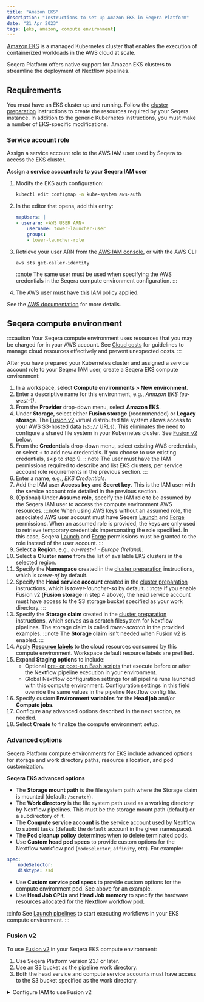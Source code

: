 ```yaml
---
title: "Amazon EKS"
description: "Instructions to set up Amazon EKS in Seqera Platform"
date: "21 Apr 2023"
tags: [eks, amazon, compute environment]
---
```


[Amazon EKS](https://aws.amazon.com/eks/) is a managed Kubernetes cluster that enables the execution of containerized workloads in the AWS cloud at scale.

Seqera Platform offers native support for Amazon EKS clusters to streamline the deployment of Nextflow pipelines.

## Requirements

You must have an EKS cluster up and running. Follow the [cluster preparation](../compute-envs/k8s.mdx#cluster-preparation) instructions to create the resources required by your Seqera instance. In addition to the generic Kubernetes instructions, you must make a number of EKS-specific modifications.

### Service account role

Assign a service account role to the AWS IAM user used by Seqera to access the EKS cluster.

**Assign a service account role to your Seqera IAM user**

1. Modify the EKS auth configuration:

    ```bash
    kubectl edit configmap -n kube-system aws-auth
    ```

1. In the editor that opens, add this entry:

    ```yaml
    mapUsers: |
    - userarn: <AWS USER ARN>
        username: tower-launcher-user
        groups:
        - tower-launcher-role
    ```

1. Retrieve your user ARN from the [AWS IAM console](https://console.aws.amazon.com/iam), or with the AWS CLI:

    ```bash
    aws sts get-caller-identity
    ```

    :::note
    The same user must be used when specifying the AWS credentials in the Seqera compute environment configuration.
    :::

1. The AWS user must have [this](../_templates/eks/eks-iam-policy.json) IAM policy applied.

See the [AWS documentation](https://docs.aws.amazon.com/eks/latest/userguide/add-user-role.html) for more details.

## Seqera compute environment

:::caution
Your Seqera compute environment uses resources that you may be charged for in your AWS account. See [Cloud costs](../monitoring/cloud-costs.mdx) for guidelines to manage cloud resources effectively and prevent unexpected costs.
:::

After you have prepared your Kubernetes cluster and assigned a service account role to your Seqera IAM user, create a Seqera EKS compute environment:

1. In a workspace, select **Compute environments > New environment**.
1. Enter a descriptive name for this environment, e.g., _Amazon EKS (eu-west-1)_.
1. From the **Provider** drop-down menu, select **Amazon EKS**.
1. Under **Storage**, select either **Fusion storage** (recommended) or **Legacy storage**. The [Fusion v2](../supported_software/fusion/fusion.mdx) virtual distributed file system allows access to your AWS S3-hosted data (`s3://` URLs). This eliminates the need to configure a shared file system in your Kubernetes cluster. See [Fusion v2](#fusion-v2) below.
1. From the **Credentials** drop-down menu, select existing AWS credentials, or select **+** to add new credentials. If you choose to use existing credentials, skip to step 9.
    :::note
    The user must have the IAM permissions required to describe and list EKS clusters, per service account role requirements in the previous section.
    :::
1. Enter a name, e.g., _EKS Credentials_.
1. Add the IAM user **Access key** and **Secret key**. This is the IAM user with the service account role detailed in the previous section.
1. (Optional) Under **Assume role**, specify the IAM role to be assumed by the Seqera IAM user to access the compute environment AWS resources.
    :::note
    When using AWS keys without an assumed role, the associated AWS user account must have Seqera [Launch](https://github.com/seqeralabs/nf-tower-aws/tree/master/launch) and [Forge](https://github.com/seqeralabs/nf-tower-aws/tree/master/forge) permissions. When an assumed role is provided, the keys are only used to retrieve temporary credentials impersonating the role specified. In this case, Seqera [Launch](https://github.com/seqeralabs/nf-tower-aws/tree/master/launch) and [Forge](https://github.com/seqeralabs/nf-tower-aws/tree/master/forge) permissions must be granted to the role instead of the user account.
    :::
1. Select a **Region**, e.g., _eu-west-1 - Europe (Ireland)_.
1. Select a **Cluster name** from the list of available EKS clusters in the selected region.
1. Specify the **Namespace** created in the [cluster preparation](../compute-envs/k8s.mdx#cluster-preparation) instructions, which is _tower-nf_ by default.
1. Specify the **Head service account** created in the [cluster preparation](../compute-envs/k8s.mdx#cluster-preparation) instructions, which is _tower-launcher-sa_ by default.
    :::note
    If you enable Fusion v2 (**Fusion storage** in step 4 above), the head service account must have access to the S3 storage bucket specified as your work directory.
    :::
1. Specify the **Storage claim** created in the [cluster preparation](../compute-envs/k8s.mdx#cluster-preparation) instructions, which serves as a scratch filesystem for Nextflow pipelines. The storage claim is called _tower-scratch_ in the provided examples.
    :::note
    The **Storage claim** isn't needed when Fusion v2 is enabled.
    :::
1. Apply [**Resource labels**](../resource-labels/overview.mdx) to the cloud resources consumed by this compute environment. Workspace default resource labels are prefilled.
1. Expand **Staging options** to include:
    - Optional [pre- or post-run Bash scripts](../launch/advanced.mdx#pre--post-run-scripts) that execute before or after the Nextflow pipeline execution in your environment.
    - Global Nextflow configuration settings for all pipeline runs launched with this compute environment. Configuration settings in this field override the same values in the pipeline Nextflow config file. 
1. Specify custom **Environment variables** for the **Head job** and/or **Compute jobs**.
1. Configure any advanced options described in the next section, as needed.
1. Select **Create** to finalize the compute environment setup.

### Advanced options

Seqera Platform compute environments for EKS include advanced options for storage and work directory paths, resource allocation, and pod customization.

**Seqera EKS advanced options**

- The **Storage mount path** is the file system path where the Storage claim is mounted (default: `/scratch`).
- The **Work directory** is the file system path used as a working directory by Nextflow pipelines. This must be the storage mount path (default) or a subdirectory of it.
- The **Compute service account** is the service account used by Nextflow to submit tasks (default: the `default` account in the given namespace).
- The **Pod cleanup policy** determines when to delete terminated pods.
- Use **Custom head pod specs** to provide custom options for the Nextflow workflow pod (`nodeSelector`, `affinity`, etc). For example:

```yaml
spec:
    nodeSelector:
    disktype: ssd
```

- Use **Custom service pod specs** to provide custom options for the compute environment pod. See above for an example.
- Use **Head Job CPUs** and **Head Job memory** to specify the hardware resources allocated for the Nextflow workflow pod.

:::info
See [Launch pipelines](../launch/launchpad.mdx) to start executing workflows in your EKS compute environment.
:::

### Fusion v2

To use [Fusion v2](../supported_software/fusion/fusion.mdx) in your Seqera EKS compute environment:
1. Use Seqera Platform version 23.1 or later.
1. Use an S3 bucket as the pipeline work directory. 
1. Both the head service and compute service accounts must have access to the S3 bucket specified as the work directory.

<details>
  <summary>Configure IAM to use Fusion v2</summary>

  1. Allow the IAM role access to your S3 bucket:

      ```json
      {
          "Version": "2012-10-17",
          "Statement": [
              {
                  "Effect": "Allow",
                  "Action": ["s3:ListBucket"],
                  "Resource": ["arn:aws:s3:::<YOUR-BUCKET>"]
              },
              {
                  "Action": [
                      "s3:GetObject",
                      "s3:PutObject",
                      "s3:PutObjectTagging",
                      "s3:DeleteObject"
                  ],
                  "Resource": ["arn:aws:s3:::<YOUR-BUCKET>/*"],
                  "Effect": "Allow"
              }
          ]
      }
      ```

      Replace `<YOUR-BUCKET>` with a bucket name of your choice.

  1. The IAM role must have a trust relationship with your Kubernetes service account:

      ```json
      {
          "Version": "2012-10-17",
          "Statement": [
              {
                  "Effect": "Allow",
                  "Principal": {
                      "Federated": "arn:aws:iam::<YOUR-ACCOUNT-ID>:oidc-provider/oidc.eks.<YOUR-REGION>.amazonaws.com/id/<YOUR-CLUSTER-ID>"
                  },
                  "Action": "sts:AssumeRoleWithWebIdentity",
                  "Condition": {
                      "StringEquals": {
                          "oidc.eks.eu-west-2.amazonaws.com/id/<YOUR CLUSTER ID>:aud": "sts.amazonaws.com",
                          "oidc.eks.eu-west-2.amazonaws.com/id/<YOUR CLUSTER ID>:sub": "system:serviceaccount:<YOUR-EKS-SERVICE-ACCOUNT>"
                      }
                  }
              }
          ]
      }
      ```

      Replace `<YOUR-ACCOUNT-ID>`, `<YOUR-REGION>`, `<YOUR-CLUSTER-ID>`, `<YOUR-EKS-SERVICE-ACCOUNT>` with your corresponding values.

  1. Annotate the Kubernetes service account with the IAM role:

      ```shell
      kubectl annotate serviceaccount <YOUR-EKS-SERVICE-ACCOUNT> --namespace <YOUR-EKS-NAMESPACE> eks.amazonaws.com/role-arn=arn:aws:iam::<YOUR-ACCOUNT-ID>:role/<YOUR-IAM-ROLE>
      ```

      Replace `<YOUR-EKS-SERVICE-ACCOUNT>`, `<YOUR-EKS-NAMESPACE>`, and `<YOUR-IAM-ROLE>` with your corresponding values.

    See the [AWS documentation](https://docs.aws.amazon.com/eks/latest/userguide/associate-service-account-role.html) for further details.

</details>

